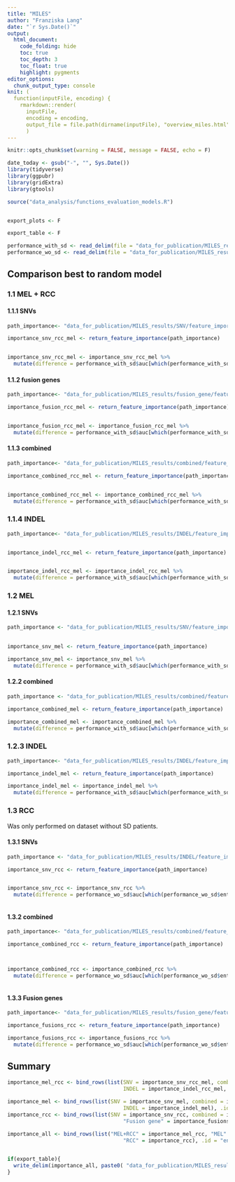 ```yaml
---
title: "MILES"
author: "Franziska Lang"
date: "`r Sys.Date()`"
output: 
  html_document:
    code_folding: hide
    toc: true
    toc_depth: 3    
    toc_float: true
    highlight: pygments
editor_options: 
  chunk_output_type: console
knit: (
  function(inputFile, encoding) { 
    rmarkdown::render(
      inputFile, 
      encoding = encoding, 
      output_file = file.path(dirname(inputFile), "overview_miles.html")) }
      )
---
```


```r
knitr::opts_chunk$set(warning = FALSE, message = FALSE, echo = F)

date_today <- gsub("-", "", Sys.Date())
library(tidyverse)
library(ggpubr)
library(gridExtra)
library(gtools)

source("data_analysis/functions_evaluation_models.R")


export_plots <- F

export_table <- F
```

```r

performance_with_sd <- read_delim(file = "data_for_publication/MILES_results/MILES_best_models_with_SD.tsv")
performance_wo_sd <- read_delim(file = "data_for_publication/MILES_results/MILES_best_models_without_SD.tsv")

```


## Comparison best to random model 

### 1.1 MEL + RCC

#### 1.1.1 SNVs

```r

path_importance<- "data_for_publication/MILES_results/SNV/feature_importance_all/"

importance_snv_rcc_mel <- return_feature_importance(path_importance)


importance_snv_rcc_mel <- importance_snv_rcc_mel %>%
  mutate(difference = performance_with_sd$auc[which(performance_with_sd$entity == "MEL+RCC" & performance_with_sd$class == "SNV" )] - auc)

```

#### 1.1.2 fusion genes


```r

path_importance<- "data_for_publication/MILES_results/fusion_gene/feature_importance_all/"

importance_fusion_rcc_mel <- return_feature_importance(path_importance)


importance_fusion_rcc_mel <- importance_fusion_rcc_mel %>%
  mutate(difference = performance_with_sd$auc[which(performance_with_sd$entity == "MEL+RCC" & performance_with_sd$class == "Fusion gene" )] - auc)

```


#### 1.1.3 combined


```r

path_importance<- "data_for_publication/MILES_results/combined/feature_importance_all/"

importance_combined_rcc_mel <- return_feature_importance(path_importance)


importance_combined_rcc_mel <- importance_combined_rcc_mel %>%
  mutate(difference = performance_with_sd$auc[which(performance_with_sd$entity == "MEL+RCC" & performance_with_sd$class == "combined" )] - auc)

```



### 1.1.4 INDEL

```r

path_importance<- "data_for_publication/MILES_results/INDEL/feature_importance_all/"


importance_indel_rcc_mel <- return_feature_importance(path_importance)


importance_indel_rcc_mel <- importance_indel_rcc_mel %>%
  mutate(difference = performance_with_sd$auc[which(performance_with_sd$entity == "MEL+RCC" & performance_with_sd$class == "INDEL" )] - auc)

```


### 1.2 MEL

#### 1.2.1 SNVs

```r

path_importance <- "data_for_publication/MILES_results/SNV/feature_importance_mel/"
  

importance_snv_mel <- return_feature_importance(path_importance)

importance_snv_mel <- importance_snv_mel %>%
  mutate(difference = performance_with_sd$auc[which(performance_with_sd$entity == "MEL" & performance_with_sd$class == "SNV" )] - auc)

```

#### 1.2.2 combined


```r

path_importance <- "data_for_publication/MILES_results/combined/feature_importance_mel/"

importance_combined_mel <- return_feature_importance(path_importance)

importance_combined_mel <- importance_combined_mel %>%
  mutate(difference = performance_with_sd$auc[which(performance_with_sd$entity == "MEL" & performance_with_sd$class == "combined" )] - auc)


```



### 1.2.3 INDEL

```r

path_importance<- "data_for_publication/MILES_results/INDEL/feature_importance_mel/"

importance_indel_mel <- return_feature_importance(path_importance)

importance_indel_mel <- importance_indel_mel %>%
  mutate(difference = performance_with_sd$auc[which(performance_with_sd$entity == "MEL" & performance_with_sd$class == "INDEL" )] - auc)

```

### 1.3 RCC

Was only performed on dataset without SD patients. 

#### 1.3.1 SNVs

```r

path_importance <- "data_for_publication/MILES_results/INDEL/feature_importance_rcc_wo_SD/"

importance_snv_rcc <- return_feature_importance(path_importance)


importance_snv_rcc <- importance_snv_rcc %>%
  mutate(difference = performance_wo_sd$auc[which(performance_wo_sd$entity == "RCC" & performance_wo_sd$class == "SNV" )] - auc)



```

#### 1.3.2 combined


```r

path_importance<- "data_for_publication/MILES_results/combined/feature_importance_rcc_wo_SD/"

importance_combined_rcc <- return_feature_importance(path_importance)



importance_combined_rcc <- importance_combined_rcc %>%
  mutate(difference = performance_wo_sd$auc[which(performance_wo_sd$entity == "RCC" & performance_wo_sd$class == "combined" )] - auc)



```


#### 1.3.3 Fusion genes

```r

path_importance<- "data_for_publication/MILES_results/fusion_gene/feature_importance_rcc_wo_SD/"

importance_fusions_rcc <- return_feature_importance(path_importance)

importance_fusions_rcc <- importance_fusions_rcc %>%
  mutate(difference = performance_wo_sd$auc[which(performance_wo_sd$entity == "RCC" & performance_wo_sd$class == "Fusion gene" )] - auc)


```






## Summary


```r

importance_mel_rcc <- bind_rows(list(SNV = importance_snv_rcc_mel, combined = importance_combined_rcc_mel,
                                     INDEL = importance_indel_rcc_mel, "Fusion gene" = importance_fusion_rcc_mel), .id = "class")

importance_mel <- bind_rows(list(SNV = importance_snv_mel, combined = importance_combined_mel,
                                     INDEL = importance_indel_mel), .id = "class")
importance_rcc <- bind_rows(list(SNV = importance_snv_rcc, combined = importance_combined_rcc,
                                     "Fusion gene" = importance_fusions_rcc), .id = "class")

importance_all <- bind_rows(list("MEL+RCC" = importance_mel_rcc, "MEL" = importance_mel,
                                     "RCC" = importance_rcc), .id = "entity")


if(export_table){
  write_delim(importance_all, paste0( "data_for_publication/MILES_results/feature_importance.tsv"), delim = "\t")
}


```
